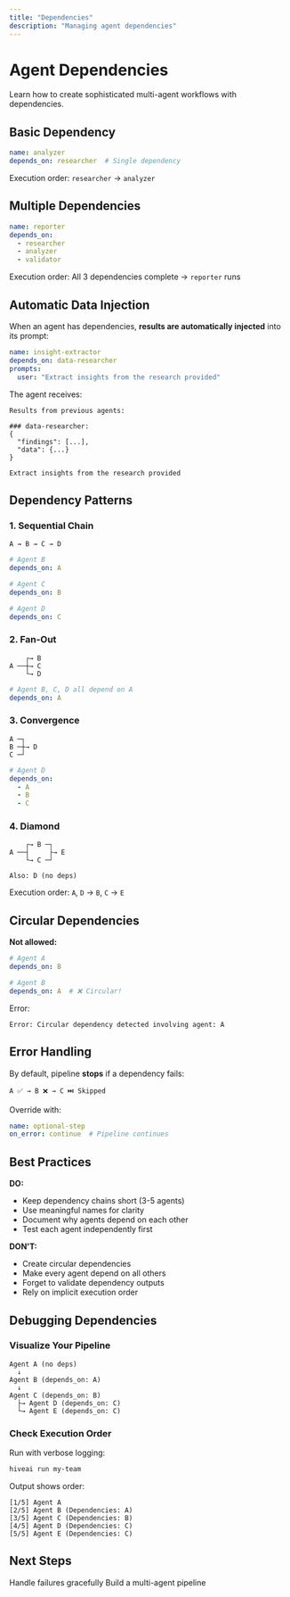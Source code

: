 ```yaml
---
title: "Dependencies"
description: "Managing agent dependencies"
---
```


# Agent Dependencies

Learn how to create sophisticated multi-agent workflows with dependencies.

## Basic Dependency

```yaml
name: analyzer
depends_on: researcher  # Single dependency
```

Execution order: `researcher` → `analyzer`

## Multiple Dependencies

```yaml
name: reporter
depends_on:
  - researcher
  - analyzer
  - validator
```

Execution order: All 3 dependencies complete → `reporter` runs

## Automatic Data Injection

When an agent has dependencies, **results are automatically injected** into its prompt:

```yaml
name: insight-extractor
depends_on: data-researcher
prompts:
  user: "Extract insights from the research provided"
```

The agent receives:

```
Results from previous agents:

### data-researcher:
{
  "findings": [...],
  "data": {...}
}

Extract insights from the research provided
```

## Dependency Patterns

### 1. Sequential Chain

```
A → B → C → D
```

```yaml
# Agent B
depends_on: A

# Agent C
depends_on: B

# Agent D
depends_on: C
```

### 2. Fan-Out

```
    ┌→ B
A ──┼→ C
    └→ D
```

```yaml
# Agent B, C, D all depend on A
depends_on: A
```

### 3. Convergence

```
A ─┐
B ─┼→ D
C ─┘
```

```yaml
# Agent D
depends_on:
  - A
  - B
  - C
```

### 4. Diamond

```
    ┌→ B ─┐
A ──┤     ├→ E
    └→ C ─┘
    
Also: D (no deps)
```

Execution order: `A`, `D` → `B`, `C` → `E`

## Circular Dependencies

**Not allowed:**

```yaml
# Agent A
depends_on: B

# Agent B
depends_on: A  # ❌ Circular!
```

Error:
```
Error: Circular dependency detected involving agent: A
```

## Error Handling

By default, pipeline **stops** if a dependency fails:

```
A ✅ → B ❌ → C ⏭️ Skipped
```

Override with:

```yaml
name: optional-step
on_error: continue  # Pipeline continues
```

## Best Practices

<Check>**DO:**</Check>
- Keep dependency chains short (3-5 agents)
- Use meaningful names for clarity
- Document why agents depend on each other
- Test each agent independently first

<Warning>**DON'T:**</Warning>
- Create circular dependencies
- Make every agent depend on all others
- Forget to validate dependency outputs
- Rely on implicit execution order

## Debugging Dependencies

### Visualize Your Pipeline

```
Agent A (no deps)
  ↓
Agent B (depends_on: A)
  ↓
Agent C (depends_on: B)
  ├→ Agent D (depends_on: C)
  └→ Agent E (depends_on: C)
```

### Check Execution Order

Run with verbose logging:
```bash
hiveai run my-team
```

Output shows order:
```
[1/5] Agent A
[2/5] Agent B (Dependencies: A)
[3/5] Agent C (Dependencies: B)
[4/5] Agent D (Dependencies: C)
[5/5] Agent E (Dependencies: C)
```

## Next Steps

<CardGroup cols={2}>
  <Card title="Error Handling" icon="shield" href="/docs/en/guides/error-handling">
    Handle failures gracefully
  </Card>
  <Card title="First Pipeline" icon="rocket" href="/docs/en/get-started/first-pipeline">
    Build a multi-agent pipeline
  </Card>
</CardGroup>
